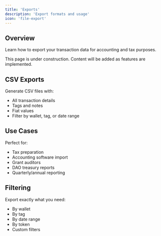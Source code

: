 ```yaml
---
title: 'Exports'
description: 'Export formats and usage'
icon: 'file-export'
---
```


## Overview

Learn how to export your transaction data for accounting and tax purposes.

<Note>
  This page is under construction. Content will be added as features are implemented.
</Note>

## CSV Exports

Generate CSV files with:
- All transaction details
- Tags and notes
- Fiat values
- Filter by wallet, tag, or date range

## Use Cases

Perfect for:
- Tax preparation
- Accounting software import
- Grant auditors
- DAO treasury reports
- Quarterly/annual reporting

## Filtering

Export exactly what you need:
- By wallet
- By tag
- By date range
- By token
- Custom filters
